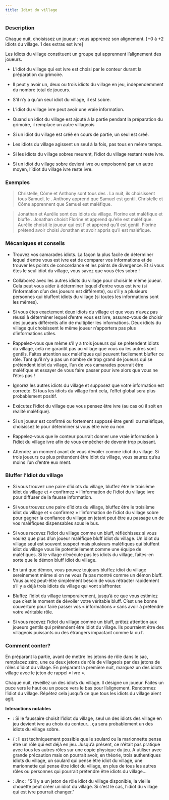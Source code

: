 ```yaml
---
title: Idiot du village
---
```



<Role IDIOT_DU_VILLAGE header />

### Description

Chaque nuit, choisissez un joueur : vous apprenez son alignement. [+0 à +2 idiots du village. 1 des extras est ivre]

Les idiots du village constituent un groupe qui apprennent l’alignement des joueurs.

-	L’idiot du village qui est ivre est choisi par le conteur durant la préparation du grimoire.

-	Il peut y avoir un, deux ou trois idiots du village en jeu, indépendemment du nombre total de joueurs.

-	S’il n’y a qu’un seul idiot du village, il est sobre.

-	L’idiot du village ivre peut avoir une vraie information.

-	Quand un idiot du village est ajouté à la partie pendant la préparation du grimoire, il remplace un autre villageois

-	Si un idiot du village est créé en cours de partie, un seul est créé.

-	Les idiots du village agissent un seul à la fois, pas tous en même temps.

-	Si les idiots du village sobres meurent, l’idiot du village restant reste ivre.

-	Si un idiot du village sobre devient ivre ou empoisonné par un autre moyen, l’idiot du village ivre reste ivre.

### Exemples  

> Christelle, Côme et Anthony sont tous des <Role IDIOT_DU_VILLAGE />. La nuit, ils choisissent tous Samuel, le <Role KAZALI />. Anthony apprend que Samuel est gentil. Christelle et Côme apprennent que Samuel est maléfique.

> Jonathan et Aurélie sont des idiots du village. Florine est maléfique et bluffe <Role IDIOT_DU_VILLAGE />. Jonathan choisit Florine et apprend qu’elle est maléfique. Aurélie choisit le joueur qui est l’<Role HERETIQUE /> et apprend qu’il est gentil. Florine prétend avoir choisi Jonathan et avoir appris qu’il est maléfique.

### Mécaniques et conseils

- Trouvez vos camarades idiots. La façon la plus facile de déterminer lequel d’entre vous est ivre est de comparer vos informations et de trouver les points de concordance et les points de divergence. Et si vous êtes le seul idiot du village, vous savez que vous êtes sobre !

- Collaborez avec les autres idiots du village pour choisir le même joueur. Cela peut vous aider à déterminer lequel d’entre vous est ivre (si l’information d’un des joueurs est différente), ou s’il y a plusieurs personnes qui bluffent idiots du village (si toutes les informations sont les mêmes).

- Si vous êtes exactement deux idiots du village et que vous n’avez pas réussi à déterminer lequel d’entre vous est ivre, assurez-vous de choisir des joueurs différents afin de multiplier les informations. Deux idiots du village qui choisissent le même joueur n’apportera pas plus d’informations utiles. 

- Rappelez-vous que même s’il y a trois joueurs qui se prétendent idiots du village, cela ne garantit pas au village que vous ou les autres sont gentils. Faites attention aux maléfiques qui peuvent facilement bluffer ce rôle. Tant qu’il n’y a pas un nombre de trop grand de joueurs qui se prétendent idiot du village, l’un de vos camarades pourrait être maléfique et essayer de vous faire passer pour ivre alors que vous ne l’êtes pas !

- Ignorez les autres idiots du village et supposez que votre information est correcte. Si tous les idiots du village font cela, l’effet global sera plus probablement positif.

- Exécutez l’idiot du village que vous pensez être ivre (au cas où il soit en réalité maléfique).

- Si un joueur est confirmé ou fortement supposé être gentil ou maléfique, choisissez le pour déterminer si vous être ivre ou non.

- Rappelez-vous que le conteur pourrait donner une vraie information à l’idiot du village ivre afin de vous empêcher de devenir trop puissant.

- Attendez un moment avant de vous dévoiler comme idiot du village. Si trois joueurs ou plus prétendent être idiot du village, vous saurez qu’au moins l’un d’entre eux ment.

### Bluffer l’Idiot du village

- Si vous trouvez une paire d’idiots du village, bluffez être le troisième idiot du village et « confirmez » l’information de l’idiot du village ivre pour diffuser de la fausse information.

- Si vous trouvez une paire d’idiots du village, bluffez être le troisième idiot du village et « confirmez » l’information de l’idiot du village sobre pour gagner la confiance du village en jetant peut être au passage un de vos maléfiques dispensables sous le bus.

- Si vous recevez l’idiot du village comme un bluff, réfléchissez si vous voulez que plus d’un joueur maléfique bluff idiot du village. Un idiot du village seul est souvent suspect mais plusieurs maléfiques qui bluffent idiot du village vous lie potentiellement comme une équipe de maléfiques. Si le village n’exécute pas les idiots du village, faites-en sorte que le démon bluff idiot du village.

- En tant que démon, vous pouvez toujours bluffez idiot du village sereinement même si on ne vous l’a pas montré comme un démon bluff. Vous aurez peut-être simplement besoin de vous rétracter rapidement s’il y a déjà trois idiots du village qui vont s’affronter.

- Bluffez l’idiot du village temporairement, jusqu’à ce que vous estimiez que c’est le moment de dévoiler votre véritable bluff. C’est une bonne couverture pour faire passer vos « informations » sans avoir à prétendre votre véritable rôle.

- Si vous recevez l’idiot du village comme un bluff, prêtez attention aux joueurs gentils qui prétendent être idiot du village. Ils pourraient être des villageois puissants ou des étrangers impactant comme la <Role DEMOISELLE /> ou l’<Role HERETIQUE />. 

### Comment conter?

En préparant la partie, avant de mettre les jetons de rôle dans le sac, remplacez zéro, une ou deux jetons de rôle de villageois par des jetons de rôles d’idiot du village. En préparant la première nuit, marquez un des idiots village avec le jeton de rappel « Ivre ».

Chaque nuit, réveillez un des idiots du village. Il désigne un joueur. Faites un puce vers le haut ou un pouce vers le bas pour l’alignement. Rendormez l’idiot du village. Répétez cela jusqu’à ce que tous les idiots du village aient agit. 

**Interactions notables**

- <Role FAUSSAIRE /> : Si le faussaire choisit l’idiot du village, seul un des idiots des village en jeu devient ivre au choix du conteur… ça sera probablement un des idiots du village sobre.

- <Role SOULARD /> / <Role MARIONNETTE /> : Il est techniquement possible que le soulard ou la marionnette pense être un rôle qui est déjà en jeu. Jusqu’à présent, ce n’était pas pratique avec tous les autres rôles sur une copie physique du jeu. A utiliser avec grande précaution mais on pourrait avoir, en théorie, trois authentiques idiots du village, un soulard qui pense être idiot du village, une marionnette qui pense être idiot du village, en plus de tous les autres rôles ou personnes qui pourrait prétendre être idiots du village…

- <Role VIEILLE_CHOUETTE /> : Jinx : "S’il y a un jeton de rôle idiot du village disponible, la vieille chouette peut créer un idiot du village. Si c’est le cas, l’idiot du village qui est ivre pourrait changer."